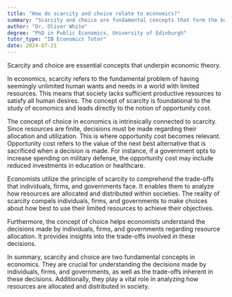 ```yaml
---
title: "How do scarcity and choice relate to economics?"
summary: "Scarcity and choice are fundamental concepts that form the basis of economic theory."
author: "Dr. Oliver White"
degree: "PhD in Public Economics, University of Edinburgh"
tutor_type: "IB Economics Tutor"
date: 2024-07-21
---
```


Scarcity and choice are essential concepts that underpin economic theory.

In economics, scarcity refers to the fundamental problem of having seemingly unlimited human wants and needs in a world with limited resources. This means that society lacks sufficient productive resources to satisfy all human desires. The concept of scarcity is foundational to the study of economics and leads directly to the notion of opportunity cost.

The concept of choice in economics is intrinsically connected to scarcity. Since resources are finite, decisions must be made regarding their allocation and utilization. This is where opportunity cost becomes relevant. Opportunity cost refers to the value of the next best alternative that is sacrificed when a decision is made. For instance, if a government opts to increase spending on military defense, the opportunity cost may include reduced investments in education or healthcare.

Economists utilize the principle of scarcity to comprehend the trade-offs that individuals, firms, and governments face. It enables them to analyze how resources are allocated and distributed within societies. The reality of scarcity compels individuals, firms, and governments to make choices about how best to use their limited resources to achieve their objectives.

Furthermore, the concept of choice helps economists understand the decisions made by individuals, firms, and governments regarding resource allocation. It provides insights into the trade-offs involved in these decisions.

In summary, scarcity and choice are two fundamental concepts in economics. They are crucial for understanding the decisions made by individuals, firms, and governments, as well as the trade-offs inherent in these decisions. Additionally, they play a vital role in analyzing how resources are allocated and distributed in society.
    